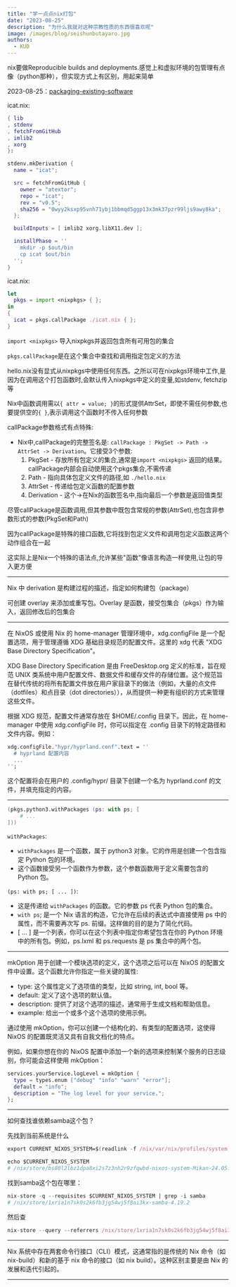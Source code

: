 ```yaml
---
title: "学一点点nix打包"
date: "2023-08-25"
description: "为什么我就对这种宗教性质的东西很喜欢呢"
image: /images/blog/seishunbutayaro.jpg
authors:
  - KUD
---
```


nix要做Reproducible builds and deployments.感觉上和虚拟环境的包管理有点像（python那种），但实现方式上有区别，用起来简单

2023-08-25：[packaging-existing-software](https://nix.dev/tutorials/learning-journey/packaging-existing-software)

icat.nix:
```nix
{ lib
, stdenv
, fetchFromGitHub
, imlib2
, xorg
}:

stdenv.mkDerivation {
  name = "icat";

  src = fetchFromGitHub {
    owner = "atextor";
    repo = "icat";
    rev = "v0.5";
    sha256 = "0wyy2ksxp95vnh71ybj1bbmqd5ggp13x3mk37pzr99ljs9awy8ka";
  };

  buildInputs = [ imlib2 xorg.libX11.dev ];

  installPhase = ''
    mkdir -p $out/bin
    cp icat $out/bin
  '';
}
```

icat.nix:
```nix
let
  pkgs = import <nixpkgs> { };
in
{
  icat = pkgs.callPackage ./icat.nix { };
}
```
`import <nixpkgs>` 导入nixpkgs并返回包含所有可用包的集合

`pkgs.callPackage`是在这个集合中查找和调用指定包定义的方法

hello.nix没有显式从nixpkgs中使用任何东西。之所以可在nixpkgs环境中工作,是因为在调用这个打包函数时,会默认传入nixpkgs中定义的变量,如stdenv, fetchzip等

Nix中函数调用需以`{ attr = value; }`的形式提供AttrSet，即使不需任何参数,也要提供空的`{ }`,表示调用这个函数时不传入任何参数

callPackage参数格式有点特殊:
- Nix中,callPackage的完整签名是: `callPackage : PkgSet -> Path -> AttrSet -> Derivation`。它接受3个参数:
  1. PkgSet - 存放所有包定义的集合,通常是`import <nixpkgs>` 返回的结果。callPackage内部会自动使用这个pkgs集合,不需传递
  2. Path - 指向具体包定义文件的路径,如 `./hello.nix`
  3. AttrSet - 传递给包定义函数的配置参数
  4. Derivation - 这个->在Nix的函数签名中,指向最后一个参数是返回值类型

尽管callPackage是函数调用,但其参数中既包含常规的参数(AttrSet),也包含非参数形式的参数(PkgSet和Path)

因为callPackage是特殊的接口函数,它将找到包定义文件和调用包定义函数这两个动作组合在一起

这实际上是Nix一个特殊的语法点,允许某些"函数"像语言构造一样使用,让包的导入更方便

---

Nix 中 derivation 是构建过程的描述，指定如何构建包（package）

可创建 overlay 来添加或重写包。Overlay 是函数，接受包集合（pkgs）作为输入，返回修改后的包集合

---

在 NixOS 或使用 Nix 的 home-manager 管理环境中，xdg.configFile 是一个配置选项，用于管理遵循 XDG 基础目录规范的配置文件。这里的 xdg 代表 "XDG Base Directory Specification"。

XDG Base Directory Specification 是由 FreeDesktop.org 定义的标准，旨在规范 UNIX 类系统中用户配置文件、数据文件和缓存文件的存储位置。这个规范旨在替代传统的将所有配置文件放在用户家目录下的做法（例如，大量的点文件（dotfiles）和点目录（dot directories）），从而提供一种更有组织的方式来管理这些文件。

根据 XDG 规范，配置文件通常存放在 $HOME/.config 目录下。因此，在 home-manager 中使用 xdg.configFile 时，你可以指定在 .config 目录下的特定路径和文件内容。例如：

```nix
xdg.configFile."hypr/hyprland.conf".text = ''
  # hyprland 配置内容
  ...
'';
```

这个配置将会在用户的 .config/hypr/ 目录下创建一个名为 hyprland.conf 的文件，并填充指定的内容。

---

```nix
(pkgs.python3.withPackages (ps: with ps; [
    # ...
]))
```

`withPackages`:
- `withPackages` 是一个函数，属于 python3 对象。它的作用是创建一个包含指定 Python 包的环境。
- 这个函数接受另一个函数作为参数，这个参数函数用于定义需要包含的 Python 包。

`(ps: with ps; [ ... ])`:
- 这是传递给 `withPackages` 的函数。它的参数 ps 代表 Python 包的集合。
- `with ps`; 是一个 Nix 语言的构造，它允许在后续的表达式中直接使用 ps 中的属性，而不需要再次写 ps. 前缀。这样做的目的是为了简化代码。
- [ ... ] 是一个列表，你可以在这个列表中指定你希望包含在你的 Python 环境中的所有包。例如，ps.lxml 和 ps.requests 是 ps 集合中的两个包。

---

mkOption 用于创建一个模块选项的定义，这个选项之后可以在 NixOS 的配置文件中设置。这个函数允许你指定一些关键的属性:
- type: 这个属性定义了选项值的类型，比如 string, int, bool 等。
- default: 定义了这个选项的默认值。
- description: 提供了对这个选项的描述，通常用于生成文档和帮助信息。
- example: 给出一个或多个这个选项的使用示例。

通过使用 mkOption，你可以创建一个结构化的、有类型的配置选项，这使得 NixOS 的配置既灵活又具有自我文档化的特点。

例如，如果你想在你的 NixOS 配置中添加一个新的选项来控制某个服务的日志级别，你可能会这样使用 mkOption：

```nix
services.yourService.logLevel = mkOption {
  type = types.enum ["debug" "info" "warn" "error"];
  default = "info";
  description = "The log level for your service.";
};
```

---

如何查找谁依赖samba这个包？

先找到当前系统是什么
```nix
export CURRENT_NIXOS_SYSTEM=$(readlink -f /nix/var/nix/profiles/system)

echo $CURRENT_NIXOS_SYSTEM
# /nix/store/bs80l2lbz1dpa8xi2s7z3nh2r9zfqwbd-nixos-system-Mikan-24.05.20231207.26a3184
```

找到samba这个包在哪里：
```nix
nix-store -q --requisites $CURRENT_NIXOS_SYSTEM | grep -i samba
# /nix/store/1xria1n7sk0s2k6fb3jg54wj5f8ai3kx-samba-4.19.2
```

然后查
```nix
nix-store --query --referrers /nix/store/1xria1n7sk0s2k6fb3jg54wj5f8ai3kx-samba-4.19.2
```

---

Nix 系统中存在两套命令行接口（CLI）模式，这通常指的是传统的 Nix 命令（如 nix-build）和新的基于 nix 命令的接口（如 nix build）。这种区别主要是由 Nix 的发展和迭代引起的。

---


